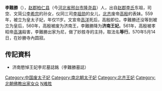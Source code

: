 {{東亞女性歷史人物
|名稱 =李難勝
|身份 =北齊太子妃
|位號=太子妃→济南王妃
|出生年=549年
|逝世年=570年
|婚年=559年
|法號=等行
|其他親屬=姑：昭信皇后
|父親=李祖勋
|夫=废帝高殷
|墳墓=邺城北邝山小孩冢
}}
'''李難勝'''（{{bd|549年||570年|5月14日|catIdx=L李}}），[[南赵郡|赵郡]][[柏仁县|柏仁县]]（今[[河北省|河北省]][[邢台市|邢台市]][[隆尧县|隆尧县]]）人，出自[[赵郡李氏|赵郡李氏]]东祖，司空、文简公[[李希宗|李希宗]]的孙女，仪同三司[[李祖勋|李祖勋]]的女儿，[[北齐|北齐]]废帝[[高殷|高殷]]的表妹。559年，被立为皇太子妃，年仅11岁。文宣帝[[高洋|高洋]]死后，高殷即位。李難勝还没等到被立为皇后，560年，高殷被废为济南王，李難勝降为'''济南王妃'''。561年，高殷被孝昭帝[[高演|高演]]殺害，李難勝出家为尼，做了妙胜寺的主持，取法名'''等行'''。570年5月14日，在妙勝寺內圆寂。

==传記資料==
*济南愍悼王妃李尼墓誌銘（李難勝墓誌） 

{{北齊皇后}}

[[Category:中国废太子妃|Category:中国废太子妃]]
[[Category:南北朝太子妃|Category:南北朝太子妃]]
[[Category:北齐王妃|Category:北齐王妃]]
[[Category:北朝佛教出家女众|Category:北朝佛教出家女众]]
[[Category:赵郡李氏|N难胜]]